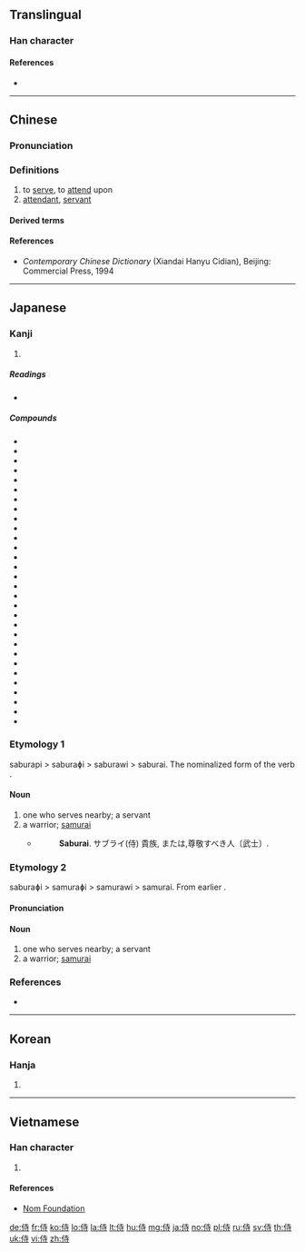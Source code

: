 ==Translingual==
{{stroke order|strokes=8}}

===Han character===
{{Han char|rn=9|rad=人|as=06|sn=8|four=24241|canj=OGDI|ids=⿰亻寺}}

====References====
* {{Han ref|kx=0101.260|dkj=00589|dj=0215.070|hdz=10143.170|uh=4F8D|ud=20365|bh=A8CD|bd=43213}}

----

==Chinese==
{{zh-forms}}

===Pronunciation===
{{zh-pron
|m=shì
|c=si6
|h=pfs=sṳ
|md=sê
|mn=sāi
|w=3zr
|mc=y
|oc=y
|ma=y
|cat=v,n
}}

===Definitions===
# to [[serve]], to [[attend]] upon
# [[attendant]], [[servant]]

====Derived terms====
{{zh-der|中常侍|伏侍|侍中|侍人|侍候|侍兒|侍奉|侍女|侍妾|侍子|侍巾櫛|侍弄|侍役|侍從|侍御|侍應生|侍生|侍立|侍者|侍衛|侍講|侍讀|侍郎|侍醫|俠侍|內侍|奉侍|女侍|姬侍|媵侍|常侍|接侍|散騎常侍|服侍|近侍|選侍|重侍下|閽侍|陪侍|隨侍|鵠侍}}

====References====
* ''Contemporary Chinese Dictionary'' (Xiandai Hanyu Cidian), Beijing: Commercial Press, 1994

----

==Japanese==

===Kanji===
{{ja-kanji|grade=c|rs=人06}}

# {{defn|lang=ja|sort=人06}}

=====Readings=====
* {{ja-readings|goon=[[じ]] (ji)|kanon=[[し]] (shi)|kun=[[さむらい]] (samurai), [[はべる]] (haberu), [[さぶらう]] (saburau)|nanori=[[ひと]] (hito)}}

=====Compounds=====
{{der-top}}
* {{ja-r|侍気質|さむらいかたぎ}}
* {{ja-r|侍八騎|さむらいはっき}}
* {{ja-r|侍医|じい}}
* {{ja-r|侍衛|じえい}}
* {{ja-r|侍衛長|じえいちょう}}
* {{ja-r|侍御|じぎょ}}
* {{ja-r|侍講|じこう}}
* {{ja-r|侍祭|じさい}}
* {{ja-r|侍史|じし}}
* {{ja-r|侍者|じしゃ}}
* {{ja-r|侍臣|じしん}}
* {{ja-r|侍従|じじゅう}}
* {{ja-r|侍従官|じじゅうかん}}
* {{ja-r|侍従職|じじゅうしょく}}
* {{ja-r|侍従長|じじゅうちょう}}
* {{ja-r|侍従武官|じじゅうぶかん}}
* {{ja-r|侍女|じじょ}}
* {{ja-r|侍僧|じそう}}
* {{ja-r|侍読|じどく}}
* {{ja-r|侍婢|じひ}}
* {{ja-r|侍立|じりつ}}
* {{ja-r|田舎侍|いなかざむらい}}
* {{ja-r|犬侍|いぬざむらい}}
* {{ja-r|芋侍|いもざむらい}}
* {{ja-r|近侍|きんじ}}
* {{ja-r|国侍|くにざむらい}}
* {{ja-r|典侍|てんじ}}
* {{ja-r|内侍|ないじ}}
* {{ja-r|陪侍|ばいじ}}
* {{ja-r|若侍|わかざむらい}}
{{der-bottom}}

===Etymology 1===
{{ja-kanjitab|さぶらい|yomi=k}}
saburapi > saburaɸi > saburawi > saburai. The nominalized form of the verb {{m|ja|侍う|tr=saburau}}.

====Noun====
{{ja-noun|さぶらい|hhira=さぶらひ}}

# one who serves nearby; a servant
# a warrior; [[samurai]]
#* {{RQ:Nippo Jisho|545}}
#*: '''Saburai'''. サブライ(侍) 貴族, または,尊敬すべき人〔武士〕.

===Etymology 2===
{{ja-kanjitab|さむらい|yomi=k}}
{{wikipedia|lang=ja}}
saburaɸi > samuraɸi > samurawi > samurai. From earlier {{m|ja|侍|tr=saburahi}}.

====Pronunciation====
{{ja-pron|さむらい|acc=h|acc_ref=NHK|y=k}}

====Noun====
{{ja-noun|さむらい|hhira=さむらひ}}

# one who serves nearby; a servant
# a warrior; [[samurai]]

===References===
<references/>
* {{R:Nippo Jisho}}

----

==Korean==

===Hanja===
{{ko-hanja|hangeul=시|mr=si}}

# {{defn|lang=ko|sort=人06}}

----

==Vietnamese==

===Han character===
{{vi-hantu|[[thị]]|rs=人06}}

# {{defn|lang=vi|sort=人06}}

====References====
* [http://nomfoundation.org/common/nom_details.php?codepoint=4f8d Nom Foundation]

[[de:侍]]
[[fr:侍]]
[[ko:侍]]
[[lo:侍]]
[[la:侍]]
[[lt:侍]]
[[hu:侍]]
[[mg:侍]]
[[ja:侍]]
[[no:侍]]
[[pl:侍]]
[[ru:侍]]
[[sv:侍]]
[[th:侍]]
[[uk:侍]]
[[vi:侍]]
[[zh:侍]]